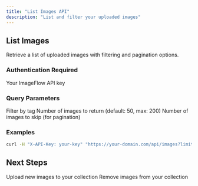 ```yaml
---
title: "List Images API"
description: "List and filter your uploaded images"
---
```


## List Images

<api-endpoint method="GET" endpoint="/api/images">

Retrieve a list of uploaded images with filtering and pagination options.

### Authentication Required
<param-field header="X-API-Key" type="string" required>
  Your ImageFlow API key
</param-field>

### Query Parameters

<param-field query="tag" type="string" optional>
  Filter by tag
</param-field>

<param-field query="limit" type="integer" optional>
  Number of images to return (default: 50, max: 200)
</param-field>

<param-field query="offset" type="integer" optional>
  Number of images to skip (for pagination)
</param-field>

### Examples

```bash
curl -H "X-API-Key: your-key" "https://your-domain.com/api/images?limit=10"
```

</api-endpoint>

## Next Steps

<CardGroup cols={2}>
  <Card title="Upload Images" icon="upload" href="/api-reference/upload">
    Upload new images to your collection
  </Card>
  
  <Card title="Delete Images" icon="trash" href="/api-reference/delete">
    Remove images from your collection
  </Card>
</CardGroup>